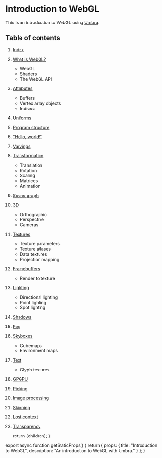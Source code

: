 # Introduction to WebGL

This is an introduction to WebGL using
[Umbra](https://umbra.lakuna.pw/).

## Table of contents

1. [Index](/webgl)
2. [What is WebGL?](/webgl/what-is)
	- WebGL
	- Shaders
	- The WebGL API
3. [Attributes](/webgl/attributes)
	- Buffers
	- Vertex array objects
	- Indices
4. [Uniforms](/webgl/uniforms)
5. [Program structure](/webgl/program-structure)
6. ["Hello, world!"](/webgl/hello-world)
7. [Varyings](/webgl/varyings)
8. [Transformation](/webgl/transformation)
	- Translation
	- Rotation
	- Scaling
	- Matrices
	- Animation
9. [Scene graph](/webgl/scene-graph)
10. [3D](/webgl/3d)
	- Orthographic
	- Perspective
	- Cameras
11. [Textures](/webgl/textures)
	- Texture parameters
	- Texture atlases
	- Data textures
	- Projection mapping
12. [Framebuffers](/webgl/framebuffers)
	- Render to texture
13. [Lighting](/webgl/lighting)
	- Directional lighting
	- Point lighting
	- Spot lighting
14. [Shadows](/webgl/shadows)
15. [Fog](/webgl/fog)
16. [Skyboxes](/webgl/skyboxes)
	- Cubemaps
	- Environment maps
17. [Text](/webgl/text)
	- Glyph textures
18. [GPGPU](/webgl/gpgpu)
19. [Picking](/webgl/picking)
20. [Image processing](/webgl/image-processing)
21. [Skinning](/webgl/skinning)
22. [Lost context](/webgl/lost-context)
23. [Transparency](/webgl/transparency)

	return <ArticleLayout>{children}</ArticleLayout>;
}

export async function getStaticProps() {
	return {
		props: {
			title: "Introduction to WebGL",
			description: "An introduction to WebGL with Umbra."
		}
	};
}
